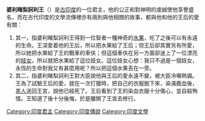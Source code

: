 '''婆利睹梨訶利王'''（{{lang|en|Raja Bhartrihari}}）是[[古印度|古印度]]的一位君主，他的公正和對神明的虔誠使他享譽盛名，而在古代印度的文學流傳裡亦有兩則與他相關的故事，都與他和他的王后的愛有關：
# 其一，指婆利睹梨訶利王得到一位智者一種神奇的[[水果|水果]]，吃了之後可以有永遠的生命。王深愛着他的王后，所以把水果給了王后；但王后卻其實另有所愛，所以她把水果給了王的戰車的車伕；但這個車伕在另一方面卻迷上了一位漂亮的[[妓女|妓女]]，所以就把水果給了這位妓女。這位妓女心想：我只不過是一個妓女，永恆的生命對我又有甚麼用呢？所以把這個水果丟在一旁。
# 其二，指婆利睹梨訶利王對大臣說他與王后的愛永遠不變，被大臣冷嘲熱諷。王為了試驗王后的愛，就在一次打獵時，把自己的衣服脫下來，染滿鹿血後，[[差人|差人]]送回王宮，說他已經死了。王后看到了王的染血衣服十分傷心，並自殺殉情。王知道了後十分後悔，於是離開了王宮去修行。

{{Monarch-stub}}
[[Category:印度君主|Category:印度君主]]
[[Category:印度傳說|Category:印度傳說]]
[[Category:印度文學|Category:印度文學]]